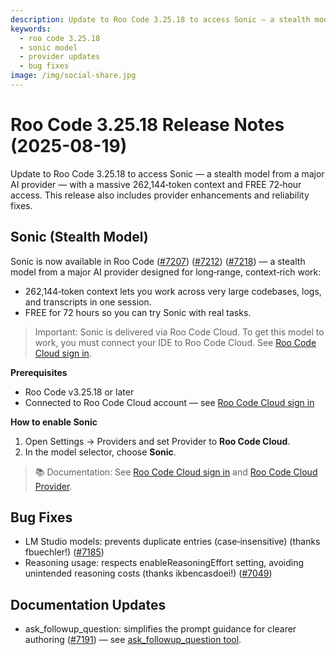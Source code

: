 ```yaml
---
description: Update to Roo Code 3.25.18 to access Sonic — a stealth model from a major AI provider — featuring a 262,144‑token context and a 72‑hour free access window, plus provider improvements and bug fixes.
keywords:
  - roo code 3.25.18
  - sonic model
  - provider updates
  - bug fixes
image: /img/social-share.jpg
---
```


# Roo Code 3.25.18 Release Notes (2025-08-19)

Update to Roo Code 3.25.18 to access Sonic — a stealth model from a major AI provider — with a massive 262,144‑token context and FREE 72‑hour access. This release also includes provider enhancements and reliability fixes.

## Sonic (Stealth Model)

Sonic is now available in Roo Code ([#7207](https://github.com/RooCodeInc/Roo-Code/pull/7207)) ([#7212](https://github.com/RooCodeInc/Roo-Code/pull/7212)) ([#7218](https://github.com/RooCodeInc/Roo-Code/pull/7218))  — a stealth model from a major AI provider designed for long‑range, context‑rich work:

- 262,144‑token context lets you work across very large codebases, logs, and transcripts in one session.
- FREE for 72 hours so you can try Sonic with real tasks.

> Important: Sonic is delivered via Roo Code Cloud. To get this model to work, you must connect your IDE to Roo Code Cloud. See [Roo Code Cloud sign in](/roo-code-cloud/login).

**Prerequisites**
- Roo Code v3.25.18 or later
- Connected to Roo Code Cloud account — see [Roo Code Cloud sign in](/roo-code-cloud/login)

**How to enable Sonic**
1. Open Settings → Providers and set Provider to **Roo Code Cloud**.
2. In the model selector, choose **Sonic**.

> 📚 Documentation: See [Roo Code Cloud sign in](/roo-code-cloud/login) and [Roo Code Cloud Provider](/providers/roo-code-cloud).

## Bug Fixes

- LM Studio models: prevents duplicate entries (case‑insensitive) (thanks fbuechler!) ([#7185](https://github.com/RooCodeInc/Roo-Code/pull/7185))
- Reasoning usage: respects enableReasoningEffort setting, avoiding unintended reasoning costs (thanks ikbencasdoei!) ([#7049](https://github.com/RooCodeInc/Roo-Code/pull/7049))

## Documentation Updates

- ask_followup_question: simplifies the prompt guidance for clearer authoring ([#7191](https://github.com/RooCodeInc/Roo-Code/pull/7191)) — see [ask_followup_question tool](/advanced-usage/available-tools/ask-followup-question).
